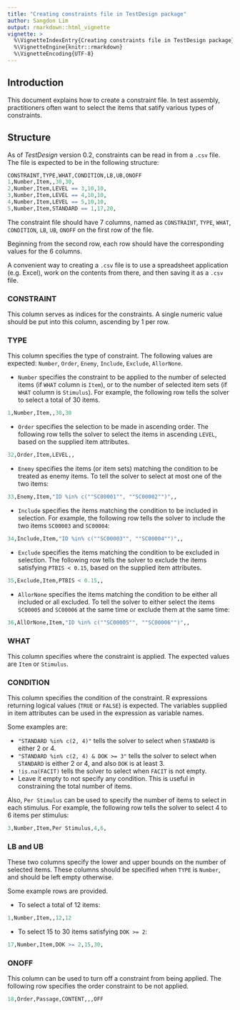 ```yaml
---
title: "Creating constraints file in TestDesign package"
author: Sangdon Lim
output: rmarkdown::html_vignette
vignette: >
  %\VignetteIndexEntry{Creating constraints file in TestDesign package}
  %\VignetteEngine{knitr::rmarkdown}
  %\VignetteEncoding{UTF-8}
---
```


## Introduction

This document explains how to create a constraint file. In test assembly, practitioners often want to select the items that satify various types of constraints.

## Structure

As of *TestDesign* version 0.2, constraints can be read in from a `.csv` file. The file is expected to be in the following structure:

```r
CONSTRAINT,TYPE,WHAT,CONDITION,LB,UB,ONOFF
1,Number,Item,,30,30,
2,Number,Item,LEVEL == 3,10,10,
3,Number,Item,LEVEL == 4,10,10,
4,Number,Item,LEVEL == 5,10,10,
5,Number,Item,STANDARD == 1,17,20,
```

The constraint file should have 7 columns, named as `CONSTRAINT`, `TYPE`, `WHAT`, `CONDITION`, `LB`, `UB`, `ONOFF` on the first row of the file.

Beginning from the second row, each row should have the corresponding values for the 6 columns.

A convenient way to creating a `.csv` file is to use a spreadsheet application (e.g. Excel), work on the contents from there, and then saving it as a `.csv` file.

### CONSTRAINT

This column serves as indices for the constraints. A single numeric value should be put into this column, ascending by 1 per row.

### TYPE

This column specifies the type of constraint. The following values are expected: `Number`, `Order`, `Enemy`, `Include`, `Exclude`, `AllorNone`.

* `Number` specifies the constraint to be applied to the number of selected items (if `WHAT` column is `Item`), or to the number of selected item sets (if `WHAT` column is `Stimulus`). For example, the following row tells the solver to select a total of 30 items.

```r
1,Number,Item,,30,30
```

* `Order` specifies the selection to be made in ascending order. The following row tells the solver to select the items in ascending `LEVEL`, based on the supplied item attributes.

```r
32,Order,Item,LEVEL,,
```

* `Enemy` specifies the items (or item sets) matching the condition to be treated as enemy items. To tell the solver to select at most one of the two items:

```r
33,Enemy,Item,"ID %in% c(""SC00001"", ""SC00002"")",,
```

* `Include` specifies the items matching the condition to be included in selection. For example, the following row tells the solver to include the two items `SC00003` and `SC00004`:

```r
34,Include,Item,"ID %in% c(""SC00003"", ""SC00004"")",,
```

* `Exclude` specifies the items matching the condition to be excluded in selection. The following row tells the solver to exclude the items satisfying `PTBIS < 0.15`, based on the supplied item attributes.

```r
35,Exclude,Item,PTBIS < 0.15,,
```

* `AllorNone` specifies the items matching the condition to be either all included or all excluded. To tell the solver to either select the items `SC00005` and `SC00006` at the same time or exclude them at the same time:

```r
36,AllOrNone,Item,"ID %in% c(""SC00005"", ""SC00006"")",,
```

### WHAT

This column specifies where the constraint is applied. The expected values are `Item` or `Stimulus`.

### CONDITION

This column specifies the condition of the constraint. R expressions returning logical values (`TRUE` or `FALSE`) is expected. The variables supplied in item attributes can be used in the expression as variable names.

Some examples are:

* `"STANDARD %in% c(2, 4)"` tells the solver to select when `STANDARD` is either 2 or 4.
* `"STANDARD %in% c(2, 4) & DOK >= 3"` tells the solver to select when `STANDARD` is either 2 or 4, and also `DOK` is at least 3.
* `!is.na(FACIT)` tells the solver to select when `FACIT` is not empty.
* Leave it empty to not specify any condition. This is useful in constraining the total number of items.

Also, `Per Stimulus` can be used to specify the number of items to select in each stimulus. For example, the following row tells the solver to select 4 to 6 items per stimulus:

```r
3,Number,Item,Per Stimulus,4,6,
```

### LB and UB

These two columns specify the lower and upper bounds on the number of selected items. These columns should be specified when `TYPE` is `Number`, and should be left empty otherwise.

Some example rows are provided.

* To select a total of 12 items:

```r
1,Number,Item,,12,12
```

* To select 15 to 30 items satisfying `DOK >= 2`:

```r
17,Number,Item,DOK >= 2,15,30,
```

### ONOFF

This column can be used to turn off a constraint from being applied. The following row specifies the order constraint to be not applied.

```r
18,Order,Passage,CONTENT,,,OFF
```

